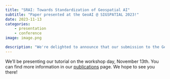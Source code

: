 ```yaml
---
title: "SRAI: Towards Standardization of Geospatial AI"
subtitle: "Paper presented at the GeoAI @ SIGSPATIAL 2023!"
date: 2023-11-13
categories:
    - presentation
    - conference
image: image.png

description: "We're delighted to announce that our submission to the GeoAI workshop at SIGSPATIAL 2023 has been accepted! We'll be presenting a paper describing our open-source library for geospatial data processing and represenation learning."
---
```



We'll be presenting our tutorial on the workshop day, November 13th. You can find more information in our [publications](../../publications/srai/) page. We hope to see you there!


